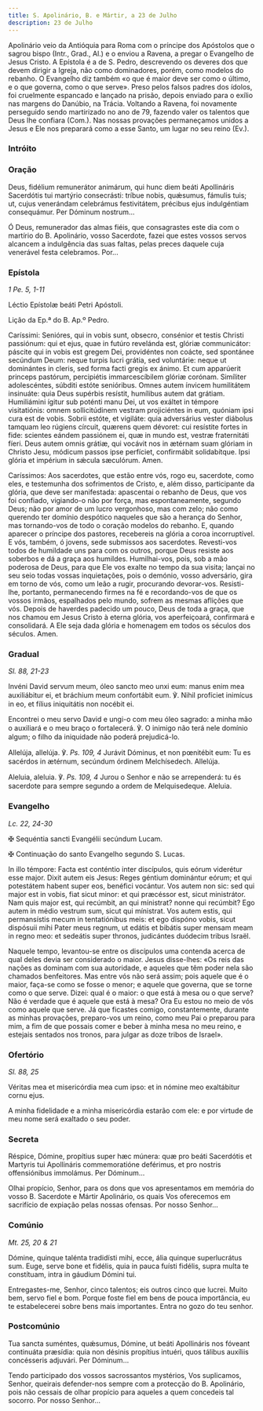 ```yaml
---
title: S. Apolinário, B. e Mártir, a 23 de Julho
description: 23 de Julho
---
```


<aside>
  Apolinário veio da Antióquia para Roma com o príncipe dos Apóstolos que o
  sagrou bispo (Intr., Grad., Al.) e o enviou a Ravena, a pregar o Evangelho de
  Jesus Cristo. A Epístola é a de S. Pedro, descrevendo os deveres dos que devem
  dirigir a Igreja, não como dominadores, porém, como modelos do rebanho. O
  Evangelho diz também «o que é maior deve ser como o último, e o que governa,
  como o que serve». Preso pelos falsos padres dos ídolos, foi cruelmente
  espancado e lançado na prisão, depois enviado para o exílio nas margens do
  Danúbio, na Trácia. Voltando a Ravena, foi novamente perseguido sendo
  martirizado no ano de 79, fazendo valer os talentos que Deus lhe confiara
  (Com.). Nas nossas provações permaneçamos unidos a Jesus e Ele nos preparará
  como a esse Santo, um lugar no seu reino (Ev.).
</aside>


### Intróito

<LinkCard
  title="Missa Mártir Pontífice"
  href="/missal/comum/3martirpontifice#intróito"
/>

### Oração

<div class="side-by-side not-content">

Deus, fidélium remunerátor animárum, qui hunc diem beáti Apollináris Sacerdótis tui martýrio consecrásti: tríbue nobis, quǽsumus, fámulis tuis; ut, cujus venerándam celebrámus festivitátem, précibus ejus indulgéntiam consequámur. Per Dóminum nostrum...

Ó Deus, remunerador das almas fiéis, que consagrastes este dia com o martírio do B. Apolinário, vosso Sacerdote, fazei que estes vossos servos alcancem a indulgência das suas faltas, pelas preces daquele cuja venerável festa celebramos. Por...

</div>

### Epístola

<em>1 Pe. 5, 1-11</em>

<div class="side-by-side not-content">

Léctio Epístolæ beáti Petri Apóstoli.

Lição da Ep.ª do B. Ap.º Pedro.

Caríssimi: Senióres, qui in vobis sunt, obsecro, consénior et testis Christi passiónum: qui et ejus, quae in futúro revelánda est, glóriæ communicátor: páscite qui in vobis est gregem Dei, providéntes non coácte, sed spontánee secúndum Deum: neque turpis lucri grátia, sed voluntárie: neque ut dominántes in cleris, sed forma facti gregis ex ánimo. Et cum apparúerit princeps pastórum, percipiétis immarcescíbilem glóriæ corónam. Simíliter adolescéntes, súbditi estóte senióribus. Omnes autem ínvicem humilitátem insinuáte: quia Deus supérbis resístit, humílibus autem dat grátiam. Humiliámini ígitur sub poténti manu Dei, ut vos exáltet in témpore visitatiónis: omnem sollicitúdinem vestram projiciéntes in eum, quóniam ipsi cura est de vobis. Sobrii estóte, et vigiláte: quia adversárius vester diábolus tamquam leo rúgiens círcuit, quærens quem dévoret: cui resístite fortes in fide: scientes eándem passiónem ei, quæ in mundo est, vestræ fraternitáti fíeri. Deus autem omnis grátiæ, qui vocávit nos in ætérnam suam glóriam in Christo Jesu, módicum passos ipse perfíciet, confirmábit solidabítque. Ipsi glória et impérium in sǽcula sæculórum. Amen.

Caríssimos: Aos sacerdotes, que estão entre vós, rogo eu, sacerdote, como eles, e testemunha dos sofrimentos de Cristo, e, além disso, participante da glória, que deve ser manifestada: apascentai o rebanho de Deus, que vos foi confiado, vigiando-o não por força, mas espontaneamente, segundo Deus; não por amor de um lucro vergonhoso, mas com zelo; não como querendo ter domínio despótico naqueles que são a herança do Senhor, mas tornando-vos de todo o coração modelos do rebanho. E, quando aparecer o príncipe dos pastores, recebereis na glória a coroa incorruptível. E vós, também, ó jovens, sede submissos aos sacerdotes. Revesti-vos todos de humildade uns para com os outros, porque Deus resiste aos soberbos e dá a graça aos humildes. Humilhai-vos, pois, sob a mão poderosa de Deus, para que Ele vos exalte no tempo da sua visita; lançai no seu seio todas vossas inquietações, pois o demónio, vosso adversário, gira em torno de vós, como um leão a rugir, procurando devorar-vos. Resisti-lhe, portanto, permanecendo firmes na fé e recordando-vos de que os vossos irmãos, espalhados pelo mundo, sofrem as mesmas aflições que vós. Depois de haverdes padecido um pouco, Deus de toda a graça, que nos chamou em Jesus Cristo à eterna glória, vos aperfeiçoará, confirmará e consolidará. A Ele seja dada glória e homenagem em todos os séculos dos séculos. Amen.

</div>

### Gradual

<em>Sl. 88, 21-23</em>

<div class="side-by-side not-content">

Invéni David servum meum, óleo sancto meo unxi eum: manus enim mea auxiliábitur ei, et bráchium meum confortábit eum. ℣. Nihil profíciet inimícus in eo, et fílius iniquitátis non nocébit ei.

Encontrei o meu servo David e ungi-o com meu óleo sagrado: a minha mão o auxiliará e o meu braço o fortalecerá. ℣. O inimigo não terá nele domínio algum; o filho da iniquidade não poderá prejudicá-lo.

Allelúja, allelúja. ℣. <em>Ps. 109, 4</em> Jurávit Dóminus, et non pœnitébit eum: Tu es sacérdos in ætérnum, secúndum órdinem Melchísedech. Allelúja.

Aleluia, aleluia. ℣. <em>Ps. 109, 4</em> Jurou o Senhor e não se arrependerá: tu és sacerdote para sempre segundo a ordem de Melquisedeque. Aleluia.

</div>

### Evangelho

<em>Lc. 22, 24-30</em>

<div class="side-by-side not-content">

<span class="cross text-red-500">✠</span> Sequéntia sancti Evangélii secúndum
Lucam.

<span class="cross text-red-500">✠</span> Continuação do santo Evangelho segundo
S. Lucas.

In illo témpore: Facta est conténtio inter discípulos, quis eórum viderétur esse major. Dixit autem eis Jesus: Reges géntium dominántur eórum; et qui potestátem habent super eos, benéfici vocántur. Vos autem non sic: sed qui major est in vobis, fiat sicut minor: et qui præcéssor est, sicut ministrátor. Nam quis major est, qui recúmbit, an qui mínistrat? nonne qui recúmbit? Ego autem in médio vestrum sum, sicut qui mínistrat. Vos autem estis, qui permansístis mecum in tentatiónibus meis: et ego dispóno vobis, sicut dispósuii mihi Pater meus regnum, ut edátis et bibátis super mensam meam in regno meo: et sedeátis super thronos, judicántes duódecim tribus Israël.

Naquele tempo, levantou-se entre os discípulos uma contenda acerca de qual deles devia ser considerado o maior. Jesus disse-lhes: «Os reis das nações as dominam com sua autoridade, e aqueles que têm poder nela são chamados benfeitores. Mas entre vós não será assim; pois aquele que é o maior, faça-se como se fosse o menor; e aquele que governa, que se torne como o que serve. Dizei: qual é o maior: o que está à mesa ou o que serve? Não é verdade que é aquele que está à mesa? Ora Eu estou no meio de vós como aquele que serve. Já que ficastes comigo, constantemente, durante as minhas provações, preparo-vos um reino, como meu Pai o preparou para mim, a fim de que possais comer e beber à minha mesa no meu reino, e estejais sentados nos tronos, para julgar as doze tribos de Israel».

</div>

### Ofertório

<em>Sl. 88, 25</em>

<div class="side-by-side not-content">

Véritas mea et misericórdia mea cum ipso: et in nómine meo exaltábitur cornu ejus.

A minha fidelidade e a minha misericórdia estarão com ele: e por virtude de meu nome será exaltado o seu poder.

</div>

### Secreta

<div class="side-by-side not-content">

Réspice, Dómine, propítius super hæc múnera: quæ pro beáti Sacerdótis et Martyris tui Apollináris commemoratióne deférimus, et pro nostris offensiónibus immolámus. Per Dóminum...

Olhai propício, Senhor, para os dons que vos apresentamos em memória do vosso B. Sacerdote e Mártir Apolinário, os quais Vos oferecemos em sacrifício de expiação pelas nossas ofensas. Por nosso Senhor...

</div>

### Comúnio

<em>Mt. 25, 20 & 21</em>

<div class="side-by-side not-content">

Dómine, quinque talénta tradidísti mihi, ecce, ália quinque superlucrátus sum. Euge, serve bone et fidélis, quia in pauca fuísti fidélis, supra multa te constítuam, intra in gáudium Dómini tui.

Entregastes-me, Senhor, cinco talentos; eis outros cinco que lucrei. Muito bem, servo fiel e bom. Porque foste fiel em bens de pouca importância, eu te estabelecerei sobre bens mais importantes. Entra no gozo do teu senhor.

</div>

### Postcomúnio

<div class="side-by-side not-content">

Tua sancta suméntes, quǽsumus, Dómine, ut beáti Apollináris nos fóveant continuáta præsídia: quia non désinis propítius intuéri, quos tálibus auxíliis concésseris adjuvári. Per Dóminum...

Tendo participado dos vossos sacrossantos mystérios, Vos suplicamos, Senhor, queirais defender-nos sempre com a protecção do B. Apolinário, pois não cessais de olhar propício para aqueles a quem concedeis tal socorro. Por nosso Senhor...

</div>
